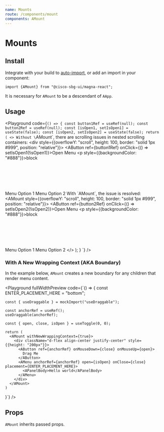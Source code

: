 ```yaml
---
name: Mounts
route: /components/mount
components: AMount
---
```


# Mounts

## Install

Integrate with your build to [auto-import](/#integrating), or add an import in your component:

```
import {AMount} from "@cisco-sbg-ui/magna-react";
```

It is necessary for `AMount` to be a descendant of `AApp`.

## Usage

<Playground
  code={`() => {
  const button1Ref = useRef(null);
  const button2Ref = useRef(null);
  const [isOpen1, setIsOpen1] = useState(false);
  const [isOpen2, setIsOpen2] = useState(false);
  return (
    <>
      Without \`AMount\`, there are scrolling issues in nested scrolling containers:
      <div style={{overflowY: "scroll", height: 100, border: "solid 1px #999", position: "relative"}}>
        <AButton ref={button1Ref} onClick={() => setIsOpen1(!isOpen1)}>Open Menu</AButton>
        <p style={{backgroundColor: "#888"}}>block</p>
        <br />
        <br />
        <br />
        <br />
        <br />
        <AMenu anchorRef={button1Ref} open={isOpen1}>
          <AListItem>Menu Option 1</AListItem>
          <AListItem>Menu Option 2</AListItem>
        </AMenu>
      </div>
      With \`AMount\`, the issue is resolved:
      <AMount style={{overflowY: "scroll", height: 100, border: "solid 1px #999", position: "relative"}}>
        <AButton ref={button2Ref} onClick={() => setIsOpen2(!isOpen2)}>Open Menu</AButton>
        <p style={{backgroundColor: "#888"}}>block</p>
        <br />
        <br />
        <br />
        <br />
        <br />
        <AMenu anchorRef={button2Ref} open={isOpen2}>
          <AListItem>Menu Option 1</AListItem>
          <AListItem>Menu Option 2</AListItem>
        </AMenu>
      </AMount>
    </>
  );
}
`}
/>

### With A New Wrapping Context (AKA Boundary)

In the example below, `AMount` creates a new boundary for any children that render menu content.

<Playground
  fullWidthPreview
  code={`() => {
    const ENTER_PLACEMENT_HERE = "bottom";

    const { useDraggable } = mockImport("useDraggable");

    const anchorRef = useRef();
    useDraggable(anchorRef);

    const { open, close, isOpen } = useToggle(0, 0);

    return (
      <AMount withNewWrappingContext={true}>
        <div className="d-flex align-center justify-center" style={{height: "200px"}}>
          <AButton ref={anchorRef} onMouseDown={close} onMouseUp={open}>
            Drag Me
          </AButton>
          <AMenu anchorRef={anchorRef} open={isOpen} onClose={close} placement={ENTER_PLACEMENT_HERE}>
            <APanelBody>Hello world</APanelBody>
          </AMenu>
        </div>
      </AMount>
    )

}`}
/>

## Props

`AMount` inherits passed props.

<Props of="AMount" />
